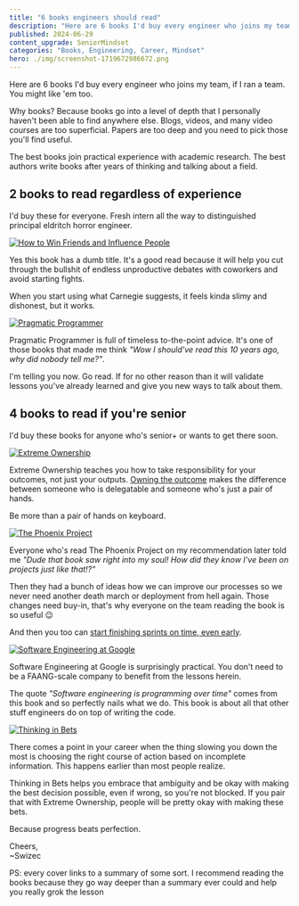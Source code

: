 ```yaml
---
title: "6 books engineers should read"
description: "Here are 6 books I'd buy every engineer who joins my team, if I ran a team. You might like 'em too."
published: 2024-06-29
content_upgrade: SeniorMindset
categories: "Books, Engineering, Career, Mindset"
hero: ./img/screenshot-1719672986672.png
---
```


Here are 6 books I'd buy every engineer who joins my team, if I ran a team. You might like 'em too.

Why books? Because books go into a level of depth that I personally haven't been able to find anywhere else. Blogs, videos, and many video courses are too superficial. Papers are too deep and you need to pick those you'll find useful.

The best books join practical experience with academic research. The best authors write books after years of thinking and talking about a field.

## 2 books to read regardless of experience

I'd buy these for everyone. Fresh intern all the way to distinguished principal eldritch horror engineer.

[![How to Win Friends and Influence People](./img/How-to-Win-Friends-and-Influence-People-60495i.jpeg)](https://fs.blog/how-to-win-friends-and-influence-people/)

Yes this book has a dumb title. It's a good read because it will help you cut through the bullshit of endless unproductive debates with coworkers and avoid starting fights.

When you start using what Carnegie suggests, it feels kinda slimy and dishonest, but it works.

[![Pragmatic Programmer](./img/Pragmatic-Programmer-2h1fgc.jpeg)](https://swizec.com/blog/my-favorite-lessons-from-pragmatic-programmer/)

Pragmatic Programmer is full of timeless to-the-point advice. It's one of those books that made me think _"Wow I should've read this 10 years ago, why did nobody tell me?"_.

I'm telling you now. Go read. If for no other reason than it will validate lessons you've already learned and give you new ways to talk about them.

## 4 books to read if you're senior

I'd buy these books for anyone who's senior+ or wants to get there soon.

[![Extreme Ownership](./img/Extreme-Ownership-cfaf7d.jpeg)](https://medium.com/swlh/extreme-ownership-for-software-engineering-96daf6a2a774)

Extreme Ownership teaches you how to take responsibility for your outcomes, not just your outputs. [Owning the outcome](https://swizec.com/blog/own-the-outcome-not-the-work/) makes the difference between someone who is delegatable and someone who's just a pair of hands.

Be more than a pair of hands on keyboard.

[![The Phoenix Project](./img/The-Phoenix-Project-0fgh20.jpeg)](https://swizec.com/blog/the-phoenix-project-recap/)

Everyone who's read The Phoenix Project on my recommendation later told me _"Dude that book saw right into my soul! How did they know I've been on projects just like that!?"_

Then they had a bunch of ideas how we can improve our processes so we never need another death march or deployment from hell again. Those changes need buy-in, that's why everyone on the team reading the book is so useful 😉

And then you too can [start finishing sprints on time, even early](https://swizec.com/blog/how-we-made-the-best-burndown-chart-youve-ever-seen/).

[![Software Engineering at Google](./img/Software-Engineering-at-Google-i24feh.jpeg)](https://swizec.com/blog/what-i-learned-from-software-engineering-at-google/)

Software Engineering at Google is surprisingly practical. You don't need to be a FAANG-scale company to benefit from the lessons herein.

The quote _"Software engineering is programming over time"_ comes from this book and so perfectly nails what we do. This book is about all that other stuff engineers do on top of writing the code.

[![Thinking in Bets](./img/Thinking-in-Bets-ffia5g.jpeg)](https://swizec.com/blog/a-mental-framework-that-helps-you-code-faster/)

There comes a point in your career when the thing slowing you down the most is choosing the right course of action based on incomplete information. This happens earlier than most people realize.

Thinking in Bets helps you embrace that ambiguity and be okay with making the best decision possible, even if wrong, so you're not blocked. If you pair that with Extreme Ownership, people will be pretty okay with making these bets.

Because progress beats perfection.

Cheers,<br />
\~Swizec

PS: every cover links to a summary of some sort. I recommend reading the books because they go way deeper than a summary ever could and help you really grok the lesson
